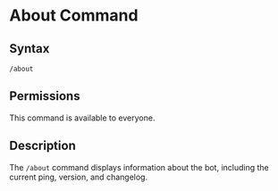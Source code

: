 # About Command

## Syntax

```
/about
```

## Permissions

This command is available to everyone.

## Description

The `/about` command displays information about the bot, including the current ping, version, and changelog.
